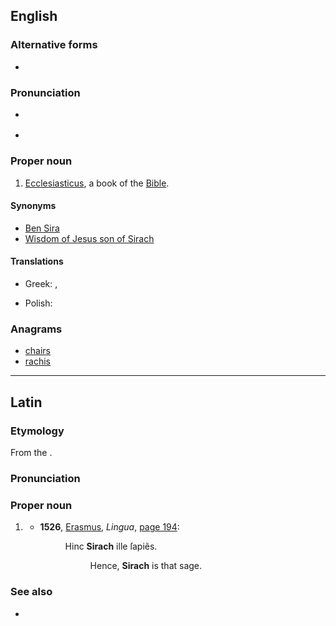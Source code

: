 ==English==
{{book of the Bible|Ben Sira}}

===Alternative forms===
* {{alter|en|Si.|Sir.||abbreviations}}

===Pronunciation===
* {{a|RP}} {{IPA|/ˈsaɪɹæk/|lang=en}}
* {{a|UK}} {{IPA|/ˈsʌɪɹak/|lang=en}}

===Proper noun===
{{en-proper noun}}

# {{context|biblical|lang=en}} [[Ecclesiasticus]], a book of the [[Bible]].

====Synonyms====
* [[Ben Sira]]
* [[Wisdom of Jesus son of Sirach]]

====Translations====
{{trans-top|book of the Bible}}
* Greek: {{t|el|Σοφία Σειράχ|}}, {{t|el|Σοφία Ίησου Σειράχ|}}
{{trans-mid}}
* Polish: {{t|pl|Mądrość Syracha|f}}
{{trans-bottom}}

===Anagrams===
* [[chairs#English|chairs]]
* [[rachis#English|rachis]]

----

==Latin==

===Etymology===
From the {{etyl|grc|la}} {{m|grc|Σειράχ}}.

===Pronunciation===
{{rfp|lang=la|The {{m|la||ī}} is long, but what about the {{m|la||a}}?}}

===Proper noun===
{{head|la|proper noun|head=Sīrach|g=m|indeclinable}}

# {{l|en|Sirach}} {{gloss|{{w|Shimon ben Yeshua ben Eliezer ben Sira}}|lang=la}}
#* '''1526''', [[w:Desiderius Erasmus|Erasmus]], ''Lingua'', [https://books.google.co.uk/books?id=0uFRAAAAcAAJ&pg=PA194&dq=Sirach&hl=en&sa=X&ei=GkKTVOemI6O17ga-s4GYDg&ved=0CEMQ6AEwBw#v=onepage&q=Sirach&f=false page 194]:
#*: Hinc '''Sirach''' ille ſapiẽs.
#*:: Hence, '''Sirach''' is that sage.

===See also===
* {{l|la|Ecclesiasticus}}